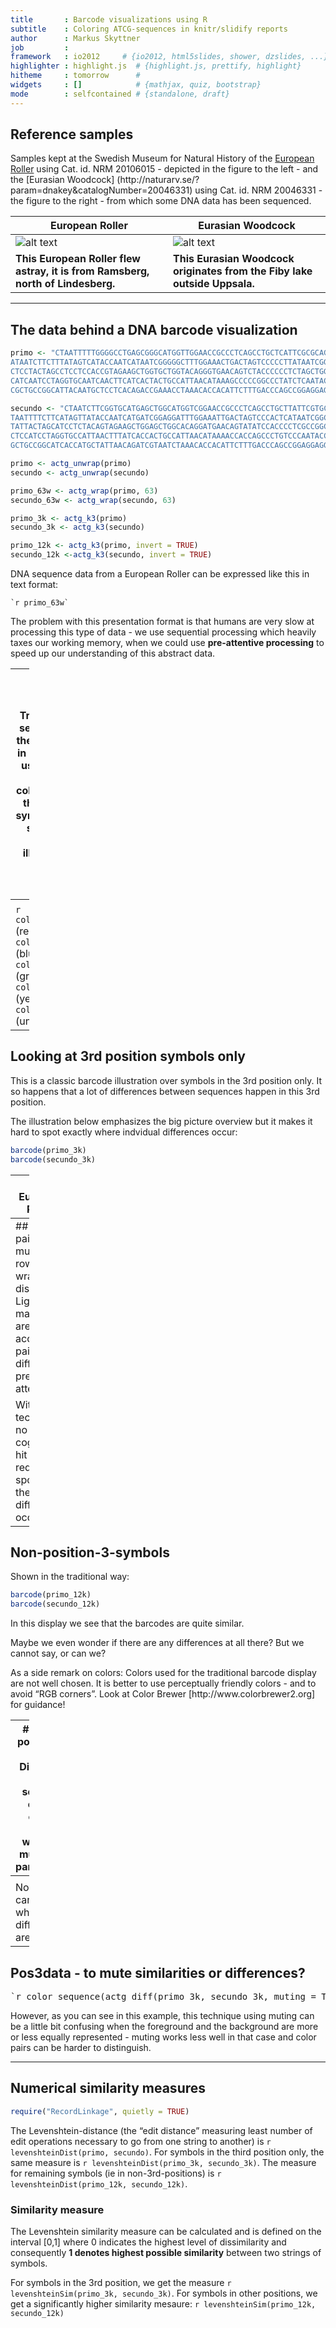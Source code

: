 ```yaml
---
title       : Barcode visualizations using R
subtitle    : Coloring ATCG-sequences in knitr/slidify reports
author      : Markus Skyttner
job         : 
framework   : io2012     # {io2012, html5slides, shower, dzslides, ...}
highlighter : highlight.js  # {highlight.js, prettify, highlight}
hitheme     : tomorrow      # 
widgets     : []            # {mathjax, quiz, bootstrap}
mode        : selfcontained # {standalone, draft}
---
```


## Reference samples  
Samples kept at the Swedish Museum for Natural History of the [European Roller](http://naturarv.se/?param=dnakey&catalogNumber=20106015) using Cat. id. NRM 20106015 - depicted in the figure to the left - and the [Eurasian Woodcock] (http://naturarv.se/?param=dnakey&catalogNumber=20046331) using Cat. id. NRM  20046331 - the figure to the right - from which some DNA data has been sequenced.   


European Roller | Eurasian Woodcock  
------------- | -------------  
![alt text][id1] | ![alt text][id2]  
**This European Roller flew astray, it is from Ramsberg, north of Lindesberg.** | **This Eurasian Woodcock originates from the Fiby lake outside Uppsala.**

[id1]: ../blue-bird-small.png "Reference sample of European Roller"
[id2]: ../brown-bird-small.png "Reference sample of European Woodcock"

---

## The data behind a DNA barcode visualization

```r

primo <- "CTAATTTTTGGGGCCTGAGCGGGCATGGTTGGAACCGCCCTCAGCCTGCTCATTCGCGCAGAACTCGGTCAACCAGGAACCCTACTAGGAGACGACCAGATCTACAACGTAATCGTCACTGCCCATGCCTTCGTA
ATAATCTTCTTTATAGTCATACCAATCATAATCGGGGGCTTTGGAAACTGACTAGTCCCCCTTATAATCGGCGCCCCAGACATAGCGTTCCCCCGTATAAATAACATAAGCTTCTGACTACTCCCCCCATCCTTCCTT
CTCCTACTAGCCTCCTCCACCGTAGAAGCTGGTGCTGGTACAGGGTGAACAGTCTACCCCCCTCTAGCTGGTAATCTGGCCCACGCCGGAGCTTCTGTAGACCTAGCCATCTTCTCCCTACACCTCGCTGGAGTCT
CATCAATCCTAGGTGCAATCAACTTCATCACTACTGCCATTAACATAAAGCCCCCGGCCCTATCTCAATACCAAACCCCCCTATTCGTATGATCCGTACTAATCACAGCCGTCCTACTATTACTTTCACTGCCCGTCCT
CGCTGCCGGCATTACAATGCTCCTCACAGACCGAAACCTAAACACCACATTCTTTGACCCAGCCGGAGGAGGAGACCCAGTCCTATACCAACACCTATTC"

secundo <- "CTAATCTTCGGTGCATGAGCTGGCATGGTCGGAACCGCCCTCAGCCTGCTTATTCGTGCAGAACTAGGCCAACCAGGAACCCTCTTGGGAGATGACCAAATCTACAATGTAATCGTTACTGCTCATGCATTCGTAA
TAATTTTCTTCATAGTTATACCAATCATGATCGGAGGATTTGGAAATTGACTAGTCCCACTCATAATCGGCGCCCCCGACATAGCATTTCCTCGTATAAACAATATAAGCTTCTGACTACTCCCCCCATCATTCCTAT
TATTACTAGCATCCTCTACAGTAGAAGCTGGAGCTGGCACAGGATGAACAGTATATCCACCCCTCGCCGGCAACCTAGCCCACGCAGGAGCCTCAGTAGACCTAGCTATTTTCTCCCTCCATTTAGCAGGTGTCTC
CTCCATCCTAGGTGCCATTAACTTTATCACCACTGCCATTAACATAAAACCACCAGCCCTGTCCCAATACCAAACACCCCTATTTGTATGATCAGTACTCATTACCGCCGTCTTACTGCTACTCTCACTCCCAGTCCTT
GCTGCCGGCATCACCATGCTATTAACAGATCGTAATCTAAACACCACATTCTTTGACCCAGCCGGAGGAGGAGACCCAGTCCTATACCAACATCTCTTC"

primo <- actg_unwrap(primo)
secundo <- actg_unwrap(secundo)

primo_63w <- actg_wrap(primo, 63)
secundo_63w <- actg_wrap(secundo, 63)

primo_3k <- actg_k3(primo)
secundo_3k <- actg_k3(secundo)

primo_12k <- actg_k3(primo, invert = TRUE)
secundo_12k <-actg_k3(secundo, invert = TRUE)

```

DNA sequence data from a European Roller can be expressed like this in text format:
```
`r primo_63w`
```
  
The problem with this presentation format is that humans are very slow at processing this type of data - we use sequential processing which heavily taxes our working memory, when we could use **pre-attentive processing** to speed up our understanding of this abstract data.

---
## Traditional barcode visualization
Traditionally, DNA sequenced data is therefore displayed in a colorful format using thin bars of four different colors representing the A, C, T and G symbols in the DNA sequence data. That way, an illusive similarity with product barcodes is constructed. 

Such a classic traditional barcode depiction looks like this for these two sample sequences:

```r

barcode(primo)  

barcode(secundo)
```

This presentation format can compress a lot of data into one line, provided there are enough pixels available. However, it sacrifices clear display of individual symbols, because bars are so thin that they can barely be distinguished. And what happens when the sequence length is greater than available pixel width?

Can you think of alternative ways to display the same data that fixes some of the problems above?

---
<pre style="font-family: monospace;">
`r color_sequence(tolower(primo_63w))`
</pre>

`r color_sequence("a")` (red) = A  
`r color_sequence("c")` (blue) = C  
`r color_sequence("t")` (green) = T  
`r color_sequence("g")` (yellow) = G  
`r color_sequence("n")` (unknown) = N  

---

## Looking at 3rd position symbols only
This is a classic barcode illustration over symbols in the 3rd position only. It so happens that a lot of differences between sequences happen in this 3rd position. 

The illustration below emphasizes the big picture overview but it makes it hard to spot exactly where indvidual differences occur: 

```r

barcode(primo_3k)  
barcode(secundo_3k)  

```

---
### European Roller:  

<pre style="font-family: monospace;">
`r color_sequence(actg_wrap((primo_3k), 63))`
</pre>

### Eurasian woodcock:

<pre style="font-family: monospace;">
`r color_sequence(actg_wrap((secundo_3k), 63))`
</pre>

`r color_sequence("A")` (red) = A  
`r color_sequence("C")` (blue) = C  
`r color_sequence("T")` (green) = T  
`r color_sequence("G")` (yellow) = G  

As you can see, when we use a multi-line display it is hard to spot the differences because positions are still not easily aligned so comparisons become slow and cognitively difficult to make. How can we support that task in a better way?  

---
## Using a pairwise multi-line row-wrapped display
Light gray markings are used to accentuate pairwise differences pre-attentively:  
<pre style="font-family: monospace;">
`r color_sequence(actg_diff(primo_3k, secundo_3k, muting = FALSE))`
</pre>

With this technique no heavy cognitive hit is required to spot where the differences occur.

---
## Non-position-3-symbols  
Shown in the traditional way:  

```r
barcode(primo_12k)  
barcode(secundo_12k)  
```

In this display we see that the barcodes are quite similar. 

Maybe we even wonder if there are any differences at all there? But we cannot say, or can we?

As a side remark on colors: Colors used for the traditional barcode display are not well chosen. It is better to use perceptually friendly colors - and to avoid "RGB corners". Look at Color Brewer [http://www.colorbrewer2.org] for guidance!

---
## Non-position-3 data  
Displayed as separate color-coded row-wrapped multi-line paragraphs
<pre style="font-family: monospace;">
`r color_sequence(actg_wrap(primo_12k, 63))`
</pre>
<pre style="font-family: monospace;">
`r color_sequence(actg_wrap(secundo_12k, 63))`
</pre>

Still quite impossible to see whether there are any differences, right?

---
<pre style="font-family: monospace;">
`r color_sequence(actg_diff(primo_12k, secundo_12k, 90))`
</pre>

Now we can see where the differences are!

---
## Pos3data - to mute similarities or differences?
<pre style="font-family: monospace;">
`r color_sequence(actg_diff(primo_3k, secundo_3k, muting = TRUE))`
</pre>

However, as you can see in this example, this technique using muting can be a little bit confusing when the foreground and the background are more or less equally represented - muting works less well in that case and color pairs can be harder to distinguish.

---
## Numerical similarity measures
```r
require("RecordLinkage", quietly = TRUE) 
```
The Levenshtein-distance (the "edit distance" measuring least number of edit operations necessary to go from one string to another) is `r levenshteinDist(primo, secundo)`. 
For symbols in the third position only, the same measure is `r levenshteinDist(primo_3k, secundo_3k)`.
The measure for remaining symbols (ie in non-3rd-positions) is `r levenshteinDist(primo_12k, secundo_12k)`.

### Similarity measure

The Levenshtein similarity measure can be calculated and is defined on the interval [0,1] where 0 indicates the highest level of dissimilarity and consequently **1 denotes highest possible similarity** between two strings of symbols.

For symbols in the 3rd position, we get the measure `r levenshteinSim(primo_3k, secundo_3k)`. 
For symbols in other positions, we get a significantly higher similarity mesaure: `r levenshteinSim(primo_12k, secundo_12k)`


